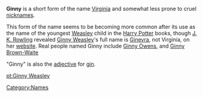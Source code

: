 '''Ginny''' is a short form of the name [[Virginia]] and somewhat less prone to cruel [[nicknames]].

This form of the name seems to be becoming more common after its use as the name of the youngest [[Weasley]] child in the [[Harry Potter]] books, though [[J. K. Rowling]] revealed [[Ginny Weasley]]'s full name is [[Ginevra]], not Virginia, on her [http://www.jkrowling.com/textonly/extrastuff_view.cfm?id=7  website]. Real people named Ginny include [[Ginny Owens]], and [[Ginny Brown-Waite]]

"Ginny" is also the [[adjective]] for [[gin]].

{{vocab-stub}}

[[Category:Names]] 

[[pt:Ginny Weasley]]